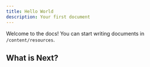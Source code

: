 ```yaml
---
title: Hello World
description: Your first document
---
```


Welcome to the docs! You can start writing documents in `/content/resources`.

## What is Next?

<Cards>
  <Card
    title="Learn more about Next.js"
    href="https://nextjs.org/docs"
  />
  <Card
    title="Learn more about Fumadocs"
    href="https://fumadocs.vercel.app"
  />
</Cards>
